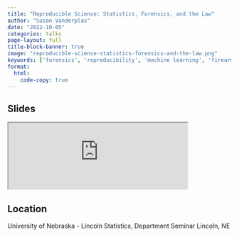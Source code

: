 ```yaml
---
title: "Reproducible Science: Statistics, Forensics, and the Law"
author: "Susan Vanderplas"
date: "2022-10-05"
categories: talks
page-layout: full
title-block-banner: true
image: "reproducible-science-statistics-forensics-and-the-law.png"
keywords: ['forensics', 'reproducibility', 'machine learning', 'firearms', 'error rates', 'inconclusives', 'advocacy', 'Talk']
format:
  html:
    code-copy: true
---
```

 
## Slides

<iframe src='https://srvanderplas.github.io/2022-Presentations/10-StatDeptSeminar/#/title-slide' height='auto' width='80%'>
                        </iframe>
## Location
University of Nebraska - Lincoln
Statistics, Department Seminar
Lincoln, NE
